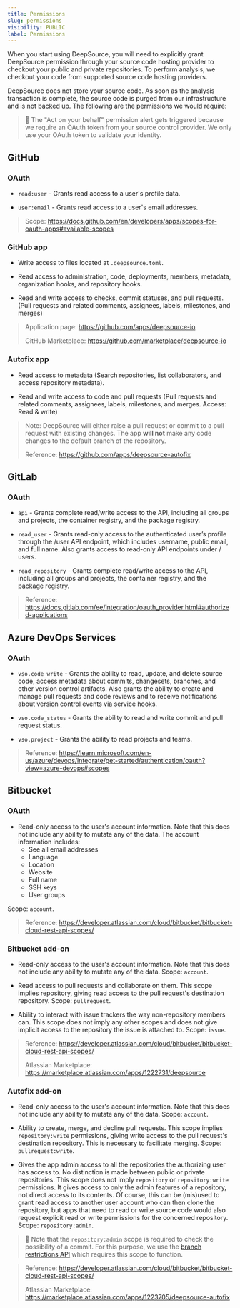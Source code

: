 ```yaml
---
title: Permissions
slug: permissions
visibility: PUBLIC
label: Permissions
---
```

When you start using DeepSource, you will need to explicitly grant DeepSource permission through your source code hosting provider to checkout your public and private repositories. To perform analysis, we checkout your code from supported source code hosting providers.

DeepSource does not store your source code. As soon as the analysis transaction is complete, the source code is purged from our infrastructure and is not backed up. The following are the permissions we would require:

> 📘 The "Act on your behalf" permission alert gets triggered because we require an OAuth token from your source control provider. We only use your OAuth token to validate your identity.

## GitHub

### OAuth

- `read:user` - Grants read access to a user's profile data.

- `user:email` - Grants read access to a user's email addresses.

> Scope: https://docs.github.com/en/developers/apps/scopes-for-oauth-apps#available-scopes

### GitHub app

- Write access to files located at `.deepsource.toml`.

- Read access to administration, code, deployments, members, metadata, organization hooks, and repository hooks.

- Read and write access to checks, commit statuses, and pull requests. (Pull requests and related comments, assignees, labels, milestones, and merges)

> Application page: https://github.com/apps/deepsource-io
>
> GitHub Marketplace: https://github.com/marketplace/deepsource-io

### Autofix app

- Read access to metadata (Search repositories, list collaborators, and access repository metadata).

- Read and write access to code and pull requests (Pull requests and related comments, assignees, labels, milestones, and merges. Access: Read & write)

> Note: DeepSource will either raise a pull request or commit to a pull request with existing changes. The app **will not** make any code changes to the default branch of the repository.
>
> Reference: https://github.com/apps/deepsource-autofix

## GitLab

### OAuth

- `api` - Grants complete read/write access to the API, including all groups and projects, the container registry, and the package registry.

- `read_user` - Grants read-only access to the authenticated user’s profile through the /user API endpoint, which includes username, public email, and full name. Also grants access to read-only API endpoints under / users.

- `read_repository` - Grants complete read/write access to the API, including all groups and projects, the container registry, and the package registry.

> Reference: https://docs.gitlab.com/ee/integration/oauth_provider.html#authorized-applications

## Azure DevOps Services

### OAuth

- `vso.code_write` - Grants the ability to read, update, and delete source code, access metadata about commits, changesets, branches, and other version control artifacts. Also grants the ability to create and manage pull requests and code reviews and to receive notifications about version control events via service hooks.

- `vso.code_status` - Grants the ability to read and write commit and pull request status.

- `vso.project` - Grants the ability to read projects and teams.

> Reference: https://learn.microsoft.com/en-us/azure/devops/integrate/get-started/authentication/oauth?view=azure-devops#scopes

## Bitbucket

### OAuth

- Read-only access to the user's account information. Note that this does not include any ability to mutate any of the data. The account information includes:
  - See all email addresses
  - Language
  - Location
  - Website
  - Full name
  - SSH keys
  - User groups

Scope: `account`.

> Reference: https://developer.atlassian.com/cloud/bitbucket/bitbucket-cloud-rest-api-scopes/

### Bitbucket add-on

- Read-only access to the user's account information. Note that this does not include any ability to mutate any of the data. Scope: `account`.

- Read access to pull requests and collaborate on them. This scope implies repository, giving read access to the pull request's destination repository. Scope: `pullrequest`.

- Ability to interact with issue trackers the way non-repository members can. This scope does not imply any other scopes and does not give implicit access to the repository the issue is attached to. Scope: `issue`.

> Reference: https://developer.atlassian.com/cloud/bitbucket/bitbucket-cloud-rest-api-scopes/
>
> Atlassian Marketplace: https://marketplace.atlassian.com/apps/1222731/deepsource

### Autofix add-on

- Read-only access to the user's account information. Note that this does not include any ability to mutate any of the data. Scope: `account`.

- Ability to create, merge, and decline pull requests. This scope implies `repository:write` permissions, giving write access to the pull request's destination repository. This is necessary to facilitate merging. Scope: `pullrequest:write`.

- Gives the app admin access to all the repositories the authorizing user has access to. No distinction is made between public or private repositories. This scope does not imply `repository` or `repository:write` permissions. It gives access to only the admin features of a repository, not direct access to its contents. Of course, this can be (mis)used to grant read access to another user account who can then clone the repository, but apps that need to read or write source code would also request explicit read or write permissions for the concerned repository. Scope: `repository:admin`.

> 🚧 Note that the `repository:admin` scope is required to check the possibility of a commit. For this purpose, we use the [branch restrictions API](https://developer.atlassian.com/bitbucket/api/2/reference/resource/repositories/%7Bworkspace%7D/%7Brepo_slug%7D/branch-restrictions) which requires this scope to function.

> Reference: https://developer.atlassian.com/cloud/bitbucket/bitbucket-cloud-rest-api-scopes/
>
> Atlassian Marketplace: https://marketplace.atlassian.com/apps/1223705/deepsource-autofix
